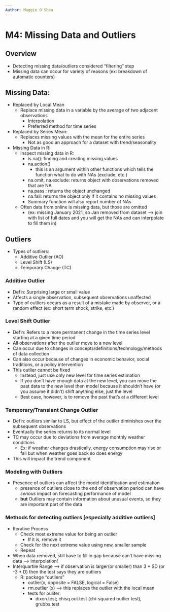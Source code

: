 ```yaml
---
Author: Maggie O'Shea
---
```


# M4: Missing Data and Outliers

## Overview
  - Detecting missing data/outliers considered "filtering" step
  - Missing data can occur for variety of reasons (ex: breakdown of automatic counters) 

## Missing Data: 
  - Replaced by Local Mean
      - Replace missing data in a variable by the average of two adjacent observations 
          - Interpolation
          - Preferred method for time series
  - Replaced by Series Mean: 
      - Replaces missing values with the mean for the entire series
          - Not as good an approach for a dataset with trend/seasonality
  - Missing Data in R: 
      - Inspect missing data in R: 
          - is.na(): finding and creating missing values 
          - na.action() 
              - this is an argument within other functions which tells the function what to do with NAs (exclude, etc.)
          - na.omit, na.exclude: returns object with observations removed that are NA 
          - na.pass : returns the object unchanged
          - na.fail: returns the object only if it contains no missing values 
          - Summary function will also report number of NAs 
      - Often data from online is missing data, but those are omitted 
          - (ex: missing January 2021, so Jan removed from dataset --> join with list of full dates and you will get the NAs and can interpolate to fill them in)

## Outliers 
  - Types of outliers: 
      - Additive Outlier (AO)
      - Level Shift (LS) 
      - Temporary Change (TC) 
      
### Additive Outlier
  - Def'n: Surprising large or small value 
  - Affects a single observation, subsequent observations unaffected 
  - Type of outliers occurs as a result of a mistake made by observer, or a random effect (ex: short term shock, strike, etc.)

### Level Shift Outlier
  - Def'n: Refers to a more permanent change in the time series level starting at a given time period 
  - All observations after the outlier move to a new level 
  - Can occur due to changes in concepts/definitions/technology/methods of data collection
  - Can also occur because of changes in economic behavior, social traditions, or a policy intervention 
  - This outlier cannot be fixed 
      - Instead, just use only new level for time series estimation 
      - If you don't have enough data at the new level, you can move the past data to the new level then model because it shouldn't have (or you assume it didn't) shift anything else, just the level  
      - Best case, however, is to remove the past that's at a different level 

### Temporary/Transient Change Outlier 
  - Def'n: outliers similar to LS, but effect of the outlier diminishes over the subsequent observations 
  - Eventually the series returns to its normal level 
  - TC may occur due to deviations from average monthly weather conditions 
      - Ex: if weather changes drastically, energy consumption may rise or fall but when weather goes back so does energy 
  - This will impact the trend component 

### Modeling with Outliers 
  - Presence of outliers can affect the model identification and estimation 
      - presence of outliers close to the end of observation period can have *serious* impact on forecasting performance of model 
      - **but** Outliers may contain information about unusual events, so they are important part of the data 
      
### Methods for detecting outliers [especially additive outliers]
  - Iterative Process
      - Check most extreme value for being an outlier
          - If it is, remove it
      - Check for the next extreme value using new, smaller sample
      - Repeat
  - When data removed, still have to fill in gap because can't have missing data --> interpolation!
  - Interquartile Range --> if observation is larger(or smaller) than 3 * SD (or -3 * D) then the test says they are outliers 
      - R: package "outliers"
          - outlier(x, opposite = FALSE, logical = False)
          - rm.outlier (x) --> this replaces the outlier with the local mean
          - tests for ouliter: 
              - dixon.test; chisq.out.test (chi-squared outlier test), grubbs.test 

  
      
      
      
      
      
      
      
  